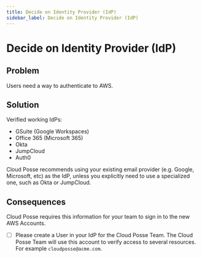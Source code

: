 ```yaml
---
title: Decide on Identity Provider (IdP)
sidebar_label: Decide on Identity Provider (IdP)
---
```


# Decide on Identity Provider (IdP)

## Problem

Users need a way to authenticate to AWS.

## Solution

Verified working IdPs:

- GSuite (Google Workspaces)
- Office 365 (Microsoft 365)
- Okta
- JumpCloud
- Auth0

Cloud Posse recommends using your existing email provider (e.g. Google, Microsoft, etc) as the IdP, unless you
explicitly need to use a specialized one, such as Okta or JumpCloud.

## Consequences

Cloud Posse requires this information for your team to sign in to the new AWS Accounts.

- [ ] Please create a User in your IdP for the Cloud Posse Team. The Cloud Posse Team will use this account to verify
      access to several resources. For example `cloudposse@acme.com`.
